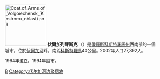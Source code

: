 {{Coord|57|26|N|41|10|E|type:city|display=title}}
[[File:Coat_of_Arms_of_Volgorechensk_(Kostroma_oblast).png|135px]]
'''伏爾加列琴斯克''' （{{lang-ru|Волгоре́ченск}}）是[[俄羅斯|俄羅斯]][[科斯特羅馬州|科斯特羅馬州]]西南部的一個城市，位於[[伏爾加河|伏爾加河]]畔，南距[[科斯特羅馬|科斯特羅馬]]40公里。2002年人口27,392人。

1964年建立，1994年設市。

{{commonscat}}
{{russia-geo-stub}}
{{科斯特羅馬州城市}}
[[Category:科斯特羅馬州城市|В]]
[[Category:伏尔加河边聚居地|Category:伏尔加河边聚居地]]